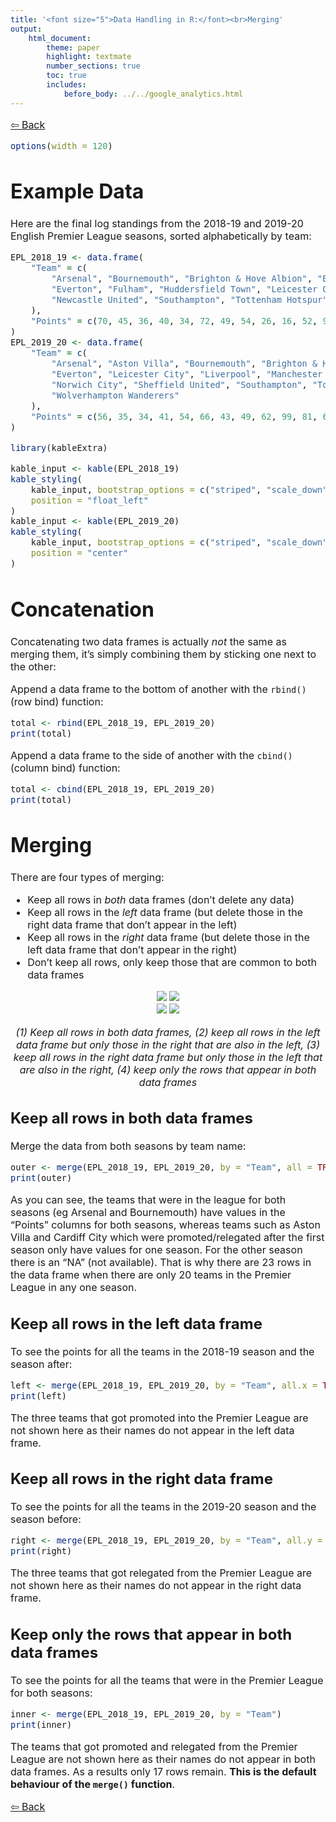```yaml
---
title: '<font size="5">Data Handling in R:</font><br>Merging'
output:
    html_document:
        theme: paper
        highlight: textmate
        number_sections: true
        toc: true
        includes:
            before_body: ../../google_analytics.html
---
```


<font size="3">

[⇦ Back](../../R.html)

```r
options(width = 120)
```

Example Data
============
Here are the final log standings from the 2018-19 and 2019-20 English Premier League seasons, sorted alphabetically by team:

```r
EPL_2018_19 <- data.frame(
    "Team" = c(
        "Arsenal", "Bournemouth", "Brighton & Hove Albion", "Burnley", "Cardiff City", "Chelsea", "Crystal Palace",
        "Everton", "Fulham", "Huddersfield Town", "Leicester City", "Liverpool", "Manchester City", "Manchester United",
        "Newcastle United", "Southampton", "Tottenham Hotspur", "Watford", "West Ham United", "Wolverhampton Wanderers"
    ),
    "Points" = c(70, 45, 36, 40, 34, 72, 49, 54, 26, 16, 52, 97, 98, 66, 45, 39, 71, 50, 52, 57)
)
EPL_2019_20 <- data.frame(
    "Team" = c(
        "Arsenal", "Aston Villa", "Bournemouth", "Brighton & Hove Albion", "Burnley", "Chelsea", "Crystal Palace",
        "Everton", "Leicester City", "Liverpool", "Manchester City", "Manchester United", "Newcastle United",
        "Norwich City", "Sheffield United", "Southampton", "Tottenham Hotspur", "Watford", "West Ham United",
        "Wolverhampton Wanderers"
    ),
    "Points" = c(56, 35, 34, 41, 54, 66, 43, 49, 62, 99, 81, 66, 44, 21, 54, 52, 59, 34, 39, 59)
)

library(kableExtra)

kable_input <- kable(EPL_2018_19)
kable_styling(
    kable_input, bootstrap_options = c("striped", "scale_down", "condensed"), full_width = F, font_size = 11,
    position = "float_left"
)
kable_input <- kable(EPL_2019_20)
kable_styling(
    kable_input, bootstrap_options = c("striped", "scale_down", "condensed"), full_width = F, font_size = 11,
    position = "center"
)
```

Concatenation
=============
Concatenating two data frames is actually *not* the same as merging them, it's simply combining them by sticking one next to the other:

Append a data frame to the bottom of another with the `rbind()` (row bind) function:

```r
total <- rbind(EPL_2018_19, EPL_2019_20)
print(total)
```

Append a data frame to the side of another with the `cbind()` (column bind) function:

```r
total <- cbind(EPL_2018_19, EPL_2019_20)
print(total)
```

Merging
=======
There are four types of merging:

- Keep all rows in *both* data frames (don't delete any data)
- Keep all rows in the *left* data frame (but delete those in the right data frame that don't appear in the left)
- Keep all rows in the *right* data frame (but delete those in the left data frame that don't appear in the right)
- Don't keep all rows, only keep those that are common to both data frames

<center>
![](outer.png) ![](left.png) <br>
![](right.png) ![](inner.png)

*(1) Keep all rows in both data frames, (2) keep all rows in the left data frame but only those in the right that are also in the left, (3) keep all rows in the right data frame but only those in the left that are also in the right, (4) keep only the rows that appear in both data frames*
</center>

Keep all rows in both data frames
---------------------------------
Merge the data from both seasons by team name:

```r
outer <- merge(EPL_2018_19, EPL_2019_20, by = "Team", all = TRUE)
print(outer)
```

As you can see, the teams that were in the league for both seasons (eg Arsenal and Bournemouth) have values in the "Points" columns for both seasons, whereas teams such as Aston Villa and Cardiff City which were promoted/relegated after the first season only have values for one season. For the other season there is an "NA" (not available). That is why there are 23 rows in the data frame when there are only 20 teams in the Premier League in any one season.

Keep all rows in the left data frame
------------------------------------
To see the points for all the teams in the 2018-19 season and the season after:

```r
left <- merge(EPL_2018_19, EPL_2019_20, by = "Team", all.x = TRUE)
print(left)
```

The three teams that got promoted into the Premier League are not shown here as their names do not appear in the left data frame.

Keep all rows in the right data frame
-------------------------------------
To see the points for all the teams in the 2019-20 season and the season before:

```r
right <- merge(EPL_2018_19, EPL_2019_20, by = "Team", all.y = TRUE)
print(right)
```

The three teams that got relegated from the Premier League are not shown here as their names do not appear in the right data frame.

Keep only the rows that appear in both data frames
--------------------------------------------------
To see the points for all the teams that were in the Premier League for both seasons:

```r
inner <- merge(EPL_2018_19, EPL_2019_20, by = "Team")
print(inner)
```

The teams that got promoted and relegated from the Premier League are not shown here as their names do not appear in both data frames. As a results only 17 rows remain. **This is the default behaviour of the `merge()` function**.

[⇦ Back](../../R.html)

</font>
